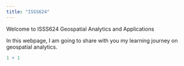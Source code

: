 ```yaml
---
title: "ISSS624"
---
```


Welcome to ISSS624 Geospatial Analytics and Applications

In this webpage, I am going to share with you my learning journey on geospatial analytics.

```r
1 + 1
```
